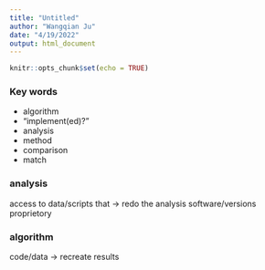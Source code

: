 ```yaml
---
title: "Untitled"
author: "Wangqian Ju"
date: "4/19/2022"
output: html_document
---
```


```r
knitr::opts_chunk$set(echo = TRUE)
```


### Key words

+   algorithm
+   "implement(ed)?"
+   analysis
+   method
+   comparison
+   match


### analysis

access to data/scripts that -> redo the analysis
software/versions
proprietory 

### algorithm

code/data -> recreate results
